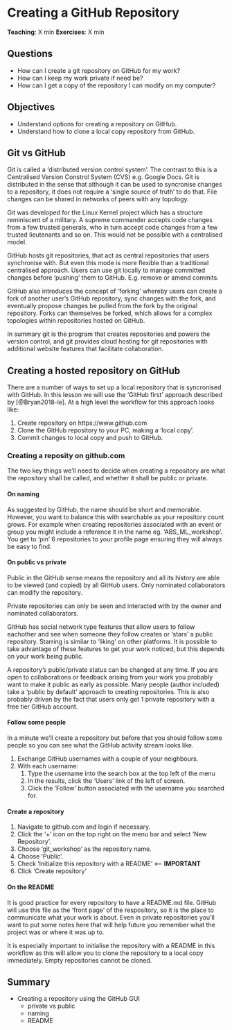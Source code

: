 # Creating a GitHub Repository

**Teaching**: X min
**Exercises**: X min

## Questions
* How can I create a git repository on GitHub for my work?
* How can I keep my work private if need be?
* How can I get a copy of the repository I can modify on my computer?

## Objectives
* Understand options for creating a repository on GitHub. 
* Understand how to clone a local copy repository from GitHub.

## Git vs GitHub

Git is called a 'distributed version control system'. The contrast to this is a
Centralised Version Constrol System (CVS) e.g. Google Docs. Git is distributed
in the sense that although it can be used to syncronise changes to a repository,
it does not require a 'single source of truth' to do that. File changes can be
shared in networks of peers with any topology.

Git was developed for the Linux Kernel project which has a structure reminiscent
of a military. A supreme commander accepts code changes from a few trusted
generals, who in turn accept code changes from a few trusted lieutenants and so
on. This would not be possible with a centralised model.

GitHub hosts git repositories, that act as central repositories that users
synchronise with. But even this mode is more flexible than a traditional
centralised approach. Users can use git locally to manage committed changes
before 'pushing' them to GitHub. E.g. remove or amend commits.

GitHub also introduces the concept of 'forking' whereby users can create a fork
of another user's GitHub repository, sync changes with the fork, and eventually propose
changes be pulled from the fork by the original repository. Forks can themselves
be forked, which allows for a complex topologies within repositories hosted on
GitHub.

In summary git is the program that creates repositories and powers the version
control, and git provides cloud hosting for git repositories with additional
website features that facilitate collaboration.

## Creating a hosted repository on GitHub

There are a number of ways to set up a local repository that is syncronised with
GitHub. In this lesson we will use the 'GitHub first' approach described by
[@Bryan2018-le]. At a high level the workflow for this approach looks like:

1. Create repository on https://www.github.com
1. Clone the GitHub repository to your PC, making a 'local copy'.
1. Commit changes to local copy and push to GitHub.

### Creating a reposity on github.com

The two key things we'll need to decide when creating a repository are what the
repository shall be called, and whether it shall be public or private.

#### On naming
As suggested by GitHub, the name should be short and memorable. However, you
want to balance this with searchable as your repository count grows. For example
when creating repositories associated with an event or group you might include a
reference it in the name eg. 'ABS_ML_workshop'. You get to 'pin' 6 repositories
to your profile page ensuring they will always be easy to find.

#### On public vs private
Public in the GitHub sense means the repository and all its history are able to
be viewed (and copied) by all GitHub users. Only nominated collaborators can
modify the repository.

Private repositories can only be seen and interacted with by the owner and
nominated collaborators.

GitHub has social network type features that allow users to follow eachother and
see when someone they follow creates or 'stars' a public repository. Starring is
similar to 'liking' on other platforms. It is possible to take advantage of
these features to get your work noticed, but this depends on your work being
public. 

A repository's public/private status can be changed at any time. If you are open
to collaborations or feedback arising from your work you probably want to make
it public as early as possible. Many people (author included) take a 'public by
default' approach to creating repositories. This is also probably driven by the
fact that users only get 1 private repository with a free tier GitHub account.

#### Follow some people {.exercise}
In a minute we'll create a repository but before that you should follow some
people so you can see what the GitHub activity stream looks like.

1. Exchange GitHub usernames with a couple of your neighbours.
1. With each username: 
    1. Type the username into the search box at the top left of the menu
    1. In the results, click the 'Users' link of the left of screen.
    1. Click the 'Follow' button associated with the username you searched for.

#### Create a repository {.exercise}

1. Navigate to github.com and login if necessary.
1. Click the '+' icon on the top right on the menu bar and select 'New Repository'.
1. Choose 'git_workshop' as the repository name.
1. Choose 'Public'.
1. Check 'Initialize this repository with a README' <-- **IMPORTANT**
1. Click 'Create repository'

#### On the README
It is good practice for every repository to have a README.md file. GitHub will
use this file as the 'front page' of the respository, so it is the place to
communicate what your work is about. Even in private repositories you'll want
to put some notes here that will help future you remember what the project was
or where it was up to.

It is especially important to initialise the repository with a README in this
workflow as this will allow you to clone the repository to a local copy
immediately. Empty repositories cannot be cloned.

## Summary

* Creating a repository using the GitHub GUI
  - private vs public
  - naming
  - README
